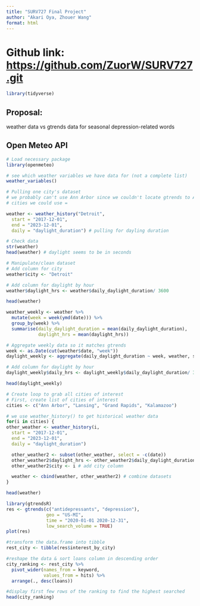 ```yaml
---
title: "SURV727 Final Project"
author: "Akari Oya, Zhouer Wang"
format: html
---
```

# Github link: <https://github.com/ZuorW/SURV727.git>


```r
library(tidyverse)
```


## Proposal:
weather data vs gtrends data for seasonal depression-related words

## Open Meteo API
```r
# Load necessary package
library(openmeteo)

# see which weather variables we have data for (not a complete list)
weather_variables()

# Pulling one city's dataset
# we probably can't use Ann Arbor since we couldn't locate gtrends to Ann Arbor
# cities we could use = 

weather <- weather_history("Detroit",
  start = "2017-12-01",
  end = "2023-12-01",
  daily = "daylight_duration") # pulling for dayling duration

# Check data
str(weather)
head(weather) # daylight seems to be in seconds

```

```r
# Manipulate/clean dataset
# Add column for city
weather$city <- "Detroit"

# Add column for daylight by hour
weather$daylight_hrs <- weather$daily_daylight_duration/ 3600

head(weather)

weather_weekly <- weather %>% 
  mutate(week = week(ymd(date))) %>% 
  group_by(week) %>% 
  summarise(daily_daylight_duration = mean(daily_daylight_duration),
            daylight_hrs = mean(daylight_hrs))

# Aggregate weekly data so it matches gtrends
week <- as.Date(cut(weather$date, "week"))
daylight_weekly <- aggregate(daily_daylight_duration ~ week, weather, sum)

# Add column for daylight by hour
daylight_weekly$daily_hrs <- daylight_weekly$daily_daylight_duration/ 3600

head(daylight_weekly)
```

```r
# Create loop to grab all cities of interest
# First, create list of cities of interest
cities <- c("Ann Arbor", "Lansing", "Grand Rapids", "Kalamazoo")

# we use weather_history() to get historical weather data
for(i in cities) {
other_weather <- weather_history(i,
  start = "2017-12-01",
  end = "2023-12-01",
  daily = "daylight_duration")

  other_weather2 <- subset(other_weather, select = -c(date))
  other_weather2$daylight_hrs <- other_weather2$daily_daylight_duration / 3600 #create daylight by hour column
  other_weather2$city <- i # add city column

  weather <- cbind(weather, other_weather2) # combine datasets
}

head(weather)

```

```r

library(gtrendsR)
res <- gtrends(c("antidepressants", "depression"), 
               geo = "US-MI", 
               time = "2020-01-01 2020-12-31", 
               low_search_volume = TRUE)
plot(res)

#transform the data.frame into tibble
rest_city <- tibble(res$interest_by_city)

#reshape the data & sort loans column in descending order
city_ranking <- rest_city %>%
  pivot_wider(names_from = keyword, 
              values_from = hits) %>%
  arrange(., desc(loans))

#display first few rows of the ranking to find the highest searched
head(city_ranking)
```

